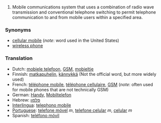 #Mobile communications system that uses a combination of radio wave transmission and conventional telephone switching to permit telephone communication to and from mobile users within a specified area.

===Synonyms===

*[[cellular mobile]] (''note'': word used in the United States)
*[[wireless phone]]

===Translation===

*Dutch: [[mobiele telefoon]], [[GSM]], [[mobieltje]]
*Finnish: [[matkapuhelin]], [[kännykkä]] (Not the official word, but more widely used) 
*French: [[téléphone mobile]], [[téléphone cellulaire]], [[GSM]] (''note'': often used for mobile phones that are not technically GSM)
*German: [[Handy]], [[Mobiltelefon]]
*Hebrew: [[פלפון]]
*[[Interlingua]]: [[telephono mobile]]
*[[Portuguese]]: [[telefone móvel]] ''m'', [[telefone celular]] ''m'', [[celular]] ''m''
*Spanish: [[teléfono móvil]]